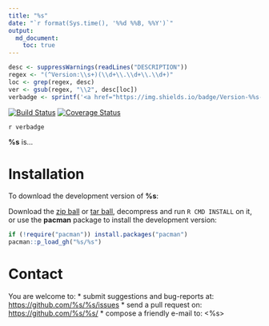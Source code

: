 ```yaml
---
title: "%s"
date: "`r format(Sys.time(), '%%d %%B, %%Y')`"
output:
  md_document:
    toc: true      
---
```


```r
desc <- suppressWarnings(readLines("DESCRIPTION"))
regex <- "(^Version:\\s+)(\\d+\\.\\d+\\.\\d+)"
loc <- grep(regex, desc)
ver <- gsub(regex, "\\2", desc[loc])
verbadge <- sprintf('<a href="https://img.shields.io/badge/Version-%%s-orange.svg"><img src="https://img.shields.io/badge/Version-%%s-orange.svg" alt="Version"/></a></p>', ver, ver)
````

[![Build Status](https://travis-ci.org/%s/%s.svg?branch=master)](https://travis-ci.org/%s/%s)
[![Coverage Status](https://coveralls.io/repos/%s/%s/badge.svg?branch=master)](https://coveralls.io/r/%s/%s?branch=master)

`r verbadge`

**%s** is...

# Installation

To download the development version of **%s**:

Download the [zip ball](https://github.com/%s/%s/zipball/master) or [tar ball](https://github.com/%s/%s/tarball/master), decompress and run `R CMD INSTALL` on it, or use the **pacman** package to install the development version:

```r
if (!require("pacman")) install.packages("pacman")
pacman::p_load_gh("%s/%s")
```

# Contact

You are welcome to:
* submit suggestions and bug-reports at: <https://github.com/%s/%s/issues>
* send a pull request on: <https://github.com/%s/%s/>
* compose a friendly e-mail to: <%s>
